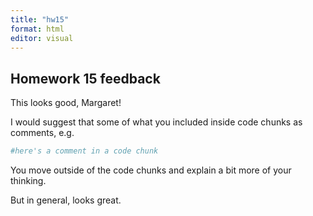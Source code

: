 ```yaml
---
title: "hw15"
format: html
editor: visual
---
```


## Homework 15 feedback

This looks good, Margaret!

I would suggest that some of what you included inside code chunks as comments, e.g.

```r
#here's a comment in a code chunk
```

You move outside of the code chunks and explain a bit more of your thinking.

But in general, looks great.